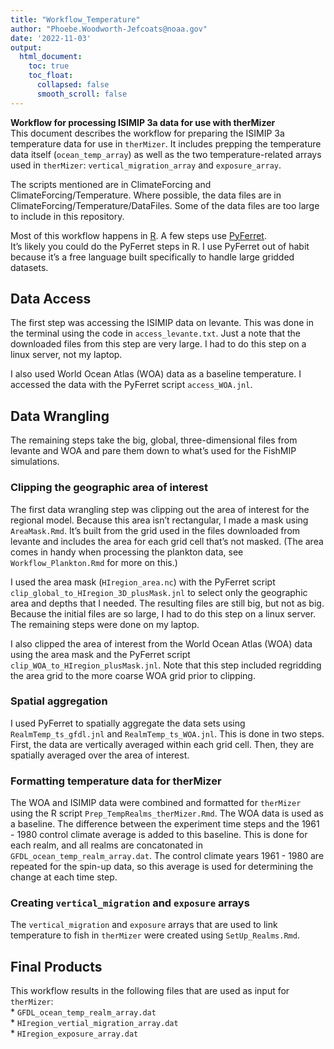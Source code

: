 ```yaml
---
title: "Workflow_Temperature"
author: "Phoebe.Woodworth-Jefcoats@noaa.gov"
date: '2022-11-03'
output: 
  html_document:
    toc: true
    toc_float: 
      collapsed: false
      smooth_scroll: false
---
```


__Workflow for processing ISIMIP 3a data for use with therMizer__  
This document describes the workflow for preparing the ISIMIP 3a temperature data for use in `therMizer`.  It includes
prepping the temperature data itself (`ocean_temp_array`) as well as the two temperature-related arrays used in `therMizer`:
`vertical_migration_array` and `exposure_array`.  

The scripts mentioned are in ClimateForcing and ClimateForcing/Temperature.  Where possible, the data files are in
ClimateForcing/Temperature/DataFiles.  Some of the data files are too large to include in this repository.

Most of this workflow happens in [R](https://www.r-project.org/).  A few steps use [PyFerret](https://ferret.pmel.noaa.gov/Ferret/).  
It's likely you could do the PyFerret steps in R.  I use PyFerret out of habit because it's a free language built specifically
to handle large gridded datasets. 

## Data Access
The first step was accessing the ISIMIP data on levante.  This was done in the terminal using the code in
`access_levante.txt`.  Just a note that the downloaded files from this step are very large.  I had to do this step on a linux
server, not my laptop.

I also used World Ocean Atlas (WOA) data as a baseline temperature.  I accessed the data with the PyFerret script
`access_WOA.jnl`. 

## Data Wrangling
The remaining steps take the big, global, three-dimensional files from levante and WOA and pare them down to what's used for
the FishMIP simulations.

### Clipping the geographic area of interest
The first data wrangling step was clipping out the area of interest for the regional model.  Because this area isn't
rectangular, I made a mask using `AreaMask.Rmd`.  It's built from the grid used in the files downloaded from levante and
includes the area for each grid cell that's not masked.  (The area comes in handy when processing the plankton data, see
`Workflow_Plankton.Rmd` for more on this.)  

I used the area mask (`HIregion_area.nc`) with the PyFerret script `clip_global_to_HIregion_3D_plusMask.jnl` to select only
the geographic area and depths that I needed.  The resulting files are still big, but not as big.  Because the initial files
are so large, I had to do this step on a linux server.  The remaining steps were done on my laptop.

I also clipped the area of interest from the World Ocean Atlas (WOA) data using the area mask and the PyFerret script
`clip_WOA_to_HIregion_plusMask.jnl`.  Note that this step included regridding the area grid to the more coarse WOA grid prior
to clipping.

### Spatial aggregation
I used PyFerret to spatially aggregate the data sets using `RealmTemp_ts_gfdl.jnl` and `RealmTemp_ts_WOA.jnl`.  This is done
in two steps.  First, the data are vertically averaged within each grid cell.  Then, they are spatially averaged over the area
of interest.  

### Formatting temperature data for therMizer
The WOA and ISIMIP data were combined and formatted for `therMizer` using the R script `Prep_TempRealms_therMizer.Rmd`.  The
WOA data is used as a baseline.  The difference between the experiment time steps and the 1961 - 1980 control climate average
is added to this baseline.  This is done for each realm, and all realms are concatonated in `GFDL_ocean_temp_realm_array.dat`.
The control climate years 1961 - 1980 are repeated for the spin-up data, so this average is used for determining the change at
each time step.  

### Creating `vertical_migration` and `exposure` arrays
The `vertical_migration` and `exposure` arrays that are used to link temperature to fish in `therMizer` were created using
`SetUp_Realms.Rmd`.

## Final Products
This workflow results in the following files that are used as input for `therMizer`:  
* `GFDL_ocean_temp_realm_array.dat`  
* `HIregion_vertial_migration_array.dat`  
* `HIregion_exposure_array.dat`
